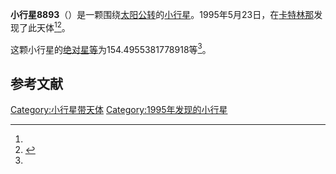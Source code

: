 {{Infobox planet
| bgcolour = #FFFFC0
| name = 8893
| symbol = 
| image = 
| caption = 
| discovery = yes
| discovery_ref = 
| discoverer = {{link-en|蒂莫西·B·斯帕诺|Timothy B. Spahr}}
| discovery_site = [[卡特林那|卡特林那]] 
| discovered = 1995年5月23日
| designations = yes
| mp_name = 
| named_after = 
| alt_names = 1995 KZ/ 1988 PH
| mp_category = [[主带小行星|主带小行星]]
| orbit_ref = <ref name="a">[http://ssd.jpl.nasa.gov/sbdb.cgi?sstr=8893 8893] {{Wayback|url=http://ssd.jpl.nasa.gov/sbdb.cgi?sstr=8893 |date=20210823012924 }}，小行星數據庫瀏覽器（JPL Small-Body Database Browser）－[[美国国家航空航天局|美国国家航空航天局]]喷气推进实验室</ref>
| epoch = 2456400.5 (2013年4月18日更新)
| aphelion = {{convert|2.804161107172625|AU|km|3|abbr=on|lk=out}}
| perihelion = {{convert|1.891609802514687|AU|km|3|abbr=on}}
| semimajor = {{convert|2.347885454843655|AU|km|3|abbr=on}}
| eccentricity = 0.194334716
| period = 1314.055732 [[日|日]]<br />3.6[[儒略年|儒略年]]
| avg_speed = 
| inclination = 24.38993111782667
| asc_node = 138.5640341209242
| mean_anomaly = 
| arg_peri = 154.4955381778918
| satellites = 
| physical_characteristics = yes
| dimensions = 
| mass = 
| density = 
| surface_grav = 
| escape_velocity = 
| sidereal_day = 
| axial_tilt = 
| pole_ecliptic_lat = 
| pole_ecliptic_lon = 
| albedo = 
| temperatures= 
| temp_name1 = 
| mean_temp_1 = 
| max_temp_1 = 
| temp_name2 = 
| max_temp_2 = 
| spectral_type = 
| abs_magnitude = 154.4955381778918
}}

'''小行星8893'''（{{lang-en|8893}}）是一颗围绕[[太阳|太阳]][[公转|公转]]的[[小行星|小行星]]。1995年5月23日，{{link-en|蒂莫西·B·斯帕诺|Timothy B. Spahr}}在[[卡特林那巡天系統|卡特林那]]发现了此天体<ref name="a" /><ref>{{cite news|title=小行星列表|url=http://cfa-www.harvard.edu/iau/lists/NumberedMPs.txt|accessdate=2013-07-08|newspaper=哈佛大学|archive-date=2008-05-17|archive-url=https://web.archive.org/web/20080517010638/http://cfa-www.harvard.edu/iau/lists/NumberedMPs.txt|dead-url=no}}</ref>。

这颗小行星的[[绝对星等|绝对星等]]为154.4955381778918等<ref name="a" />。

==参考文献==
{{reflist}}
{{Minor Planet Number|[[小行星8892|小行星8892]]|[[小行星8894|小行星8894]]}}

{{小天体}}

[[Category:小行星带天体|Category:小行星带天体]]
[[Category:1995年发现的小行星|Category:1995年发现的小行星]]

{{asteroid-stub}}